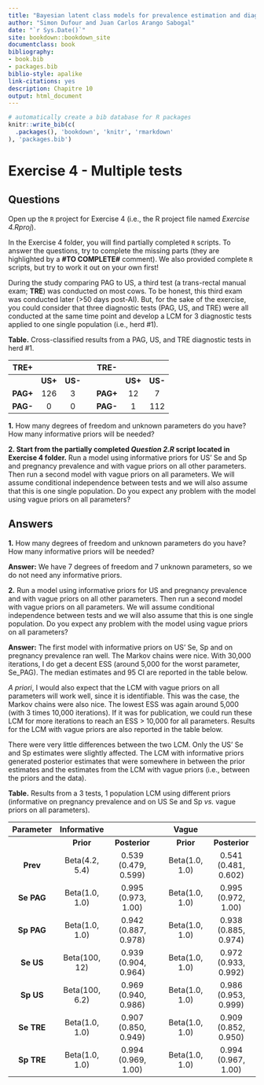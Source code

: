 ```yaml
---
title: "Bayesian latent class models for prevalence estimation and diagnostic test evaluation"
author: "Simon Dufour and Juan Carlos Arango Sabogal"
date: "`r Sys.Date()`"
site: bookdown::bookdown_site
documentclass: book
bibliography:
- book.bib
- packages.bib
biblio-style: apalike
link-citations: yes
description: Chapitre 10
output: html_document
---
```



```r
# automatically create a bib database for R packages
knitr::write_bib(c(
  .packages(), 'bookdown', 'knitr', 'rmarkdown'
), 'packages.bib')
```


# Exercise 4 - Multiple tests
## Questions
  
Open up the `R` project for Exercise 4 (i.e., the R project file named *Exercise 4.Rproj*).   
  
In the Exercise 4 folder, you will find partially completed `R` scripts. To answer the questions, try to complete the missing parts (they are highlighted by a **#TO COMPLETE#** comment). We also provided complete `R` scripts, but try to work it out on your own first! 
  
During the study comparing PAG to US, a third test (a trans-rectal manual exam; **TRE**) was conducted on most cows. To be honest, this third exam was conducted later (>50 days post-AI). But, for the sake of the exercise, you could consider that three diagnostic tests (PAG, US, and TRE) were all conducted at the same time point and develop a LCM for 3 diagnostic tests applied to one single population (i.e., herd #1).  
  
**Table.** Cross-classified results from a PAG, US, and TRE diagnostic tests in herd #1.  
  
| **TRE+** |         |         |   | **TRE-** |         |         |
|:--------:|:-------:|:-------:|:-:|:--------:|:-------:|:-------:|
|          | **US+** | **US-** |   |          | **US+** | **US-** |
| **PAG+** |   126   |    3   |   | **PAG+** |    12   |    7    |
| **PAG-** |    0    |    0    |   | **PAG-** |    1    |   112   |  
  
  
**1.** How many degrees of freedom and unknown parameters do you have? How many informative priors will be needed?  
  
**2. Start from the partially completed *Question 2.R* script located in Exercise 4 folder.** Run a model using informative priors for US' Se and Sp and pregnancy prevalence and with vague priors on all other parameters. Then run a second model with vague priors on all parameters. We will assume conditional independence between tests and we will also assume that this is one single population. Do you expect any problem with the model using vague priors on all parameters?
  
  
## Answers
**1.** How many degrees of freedom and unknown parameters do you have? How many informative priors will be needed?  
  
**Answer:** We have 7 degrees of freedom and 7 unknown parameters, so we do not need any informative priors.  
  
**2.** Run a model using informative priors for US and pregnancy prevalence and with vague priors on all other parameters. Then run a second model with vague priors on all parameters. We will assume conditional independence between tests and we will also assume that this is one single population. Do you expect any problem with the model using vague priors on all parameters?  
  
**Answer:** The first model with informative priors on US' Se, Sp and on pregnancy prevalence ran well. The Markov chains were nice. With 30,000 iterations, I do get a decent ESS (around 5,000 for the worst parameter, Se_PAG). The median estimates and 95 CI are reported in the table below.  
  
*A priori*, I would also expect that the LCM with vague priors on all parameters will work well, since it is identifiable. This was the case, the Markov chains were also nice. The lowest ESS was again around 5,000 (with 3 times 10,000 iterations).  If it was for publication, we could run these LCM for more iterations to reach an ESS > 10,000 for all parameters. Results for the LCM with vague priors are also reported in the table below.  
  
There were very little differences between the two LCM. Only the US' Se and Sp estimates were slightly affected. The LCM with informative priors generated posterior estimates that were somewhere in between the prior estimates and the estimates from the LCM with vague priors (i.e., between the priors and the data). 
  
**Table.** Results from a 3 tests, 1 population LCM using different priors (informative on pregnancy prevalence and on US Se and Sp *vs.* vague priors on all parameters).  
  
| **Parameter** | **Informative** |                      |   |    **Vague**   |                      |
|:-------------:|:---------------:|:--------------------:|:-:|:--------------:|:--------------------:|
|               |    **Prior**    |     **Posterior**    |   |    **Prior**   |     **Posterior**    |
|    **Prev**   |  Beta(4.2, 5.4) | 0.539 (0.479, 0.599) |   | Beta(1.0, 1.0) | 0.541 (0.481, 0.602) |
|   **Se PAG**  |  Beta(1.0, 1.0) |  0.995 (0.973, 1.00) |   | Beta(1.0, 1.0) |  0.995 (0.972, 1.00) |
|   **Sp PAG**  |  Beta(1.0, 1.0) | 0.942 (0.887, 0.978) |   | Beta(1.0, 1.0) | 0.938 (0.885, 0.974) |
|   **Se US**   |  Beta(100, 12)  | 0.939 (0.904, 0.964) |   | Beta(1.0, 1.0) | 0.972 (0.933, 0.992) |
|   **Sp US**   |  Beta(100, 6.2) | 0.969 (0.940, 0.986) |   | Beta(1.0, 1.0) | 0.986 (0.953, 0.999) |
|   **Se TRE**  |  Beta(1.0, 1.0) | 0.907 (0.850, 0.949) |   | Beta(1.0, 1.0) | 0.909 (0.852, 0.950) |
|   **Sp TRE**  |  Beta(1.0, 1.0) |  0.994 (0.969, 1.00) |   | Beta(1.0, 1.0) |  0.994 (0.967, 1.00) |  
  
